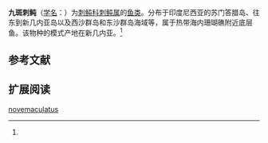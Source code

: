 {{Speciesbox
| name = 九斑刺鲀
| status = 
| status_system = 
| image = 
| genus = Diodon
| species = novemaculatus
| authority = Bleeker, 1859<ref name='id8875'>{{cite web| url =http://www.bioinfo.cn/db05/BjdwSpecies.php?action=view&id=8875| title =九斑刺鲀| work =中国动物物种编目数据库| publisher =中国科学院微生物研究所| author =中国科学院动物研究所| accessdate =2009-04-16| deadurl =yes| archiveurl =https://web.archive.org/web/20160305055841/http://www.bioinfo.cn/db05/BjdwSpecies.php?action=view&id=8875| archivedate =2016-03-05}}</ref>
}}

'''九斑刺鲀'''（[[学名|学名]]：{{lang|la|''Diodon novemaculatus''}}）为[[刺鲀科|刺鲀科]][[刺鲀属|刺鲀属]]的[[鱼类|鱼类]]。分布于印度尼西亚的苏门答腊岛、往东到新几内亚岛以及西沙群岛和东沙群岛海域等，属于热带海内珊瑚礁附近底层鱼。该物种的模式产地在新几内亚。<ref name='id8875'/>

== 参考文献 ==
{{reflist}}

== 扩展阅读 ==
{{refbegin}}
{{wikispecies-inline|Diodon novemaculatus|九斑刺鲀}}
{{refend}}
{{Taxonbar|from=Q10878866}}

[[Category:刺鲀属|novemaculatus]]


{{鲀形目小作品}}